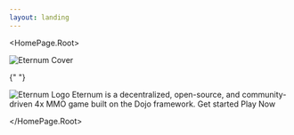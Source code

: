 ```yaml
---
layout: landing
---
```



<HomePage.Root>
  <div className="absolute inset-0 -z-10">
    <img 
      src="/03.png"
      alt="Eternum Cover"
      className="w-full h-full object-cover"
    />
  </div>

{" "}

<img src="/eternum-words-logo.svg" alt="Eternum Logo" />
<HomePage.Description>
  Eternum is a decentralized, open-source, and community-driven 4x MMO game built on the Dojo framework.
</HomePage.Description>
<HomePage.Buttons>
  <HomePage.Button href="/overview/introduction" variant="primary">
    Get started
  </HomePage.Button>
  <HomePage.Button href="https://eternum.realms.world" variant="outline">
    Play Now
  </HomePage.Button>
</HomePage.Buttons>

</HomePage.Root>

